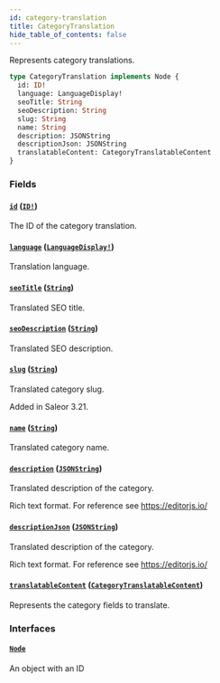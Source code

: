 ```yaml
---
id: category-translation
title: CategoryTranslation
hide_table_of_contents: false
---
```


Represents category translations.

```graphql
type CategoryTranslation implements Node {
  id: ID!
  language: LanguageDisplay!
  seoTitle: String
  seoDescription: String
  slug: String
  name: String
  description: JSONString
  descriptionJson: JSONString
  translatableContent: CategoryTranslatableContent
}
```

### Fields

#### [`id`](#) ([`ID!`](../../../developer/api-reference/scalars/id))

The ID of the category translation.

#### [`language`](#) ([`LanguageDisplay!`](../../../developer/api-reference/objects/language-display))

Translation language.

#### [`seoTitle`](#) ([`String`](../../../developer/api-reference/scalars/string))

Translated SEO title.

#### [`seoDescription`](#) ([`String`](../../../developer/api-reference/scalars/string))

Translated SEO description.

#### [`slug`](#) ([`String`](../../../developer/api-reference/scalars/string))

Translated category slug.

Added in Saleor 3.21.

#### [`name`](#) ([`String`](../../../developer/api-reference/scalars/string))

Translated category name.

#### [`description`](#) ([`JSONString`](../../../developer/api-reference/scalars/jsonstring))

Translated description of the category.

Rich text format. For reference see https://editorjs.io/

#### [`descriptionJson`](#) ([`JSONString`](../../../developer/api-reference/scalars/jsonstring))

Translated description of the category.

Rich text format. For reference see https://editorjs.io/

#### [`translatableContent`](#) ([`CategoryTranslatableContent`](../../../developer/api-reference/objects/category-translatable-content))

Represents the category fields to translate.

### Interfaces

#### [`Node`](../../../developer/api-reference/interfaces/node)

An object with an ID
